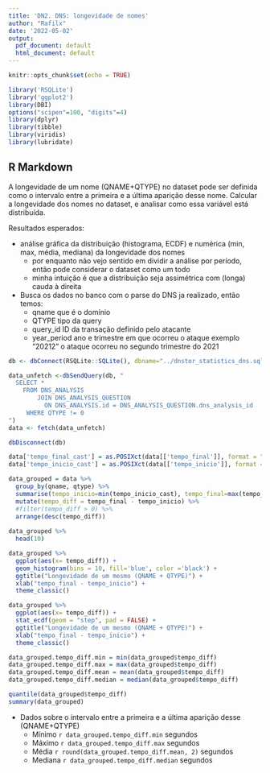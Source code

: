 ```yaml
---
title: 'DN2. DNS: longevidade de nomes'
author: "Rafilx"
date: '2022-05-02'
output:
  pdf_document: default
  html_document: default
---
```


```r
knitr::opts_chunk$set(echo = TRUE)
```

```r
library('RSQLite')
library('ggplot2')
library(DBI)
options("scipen"=100, "digits"=4)
library(dplyr)
library(tibble)
library(viridis)
library(lubridate)
```

## R Markdown
A longevidade de um nome (QNAME+QTYPE) no dataset pode ser definida como o intervalo entre a primeira e a última aparição desse nome. Calcular a longevidade dos nomes no dataset, e analisar como essa variável está distribuída.

Resultados esperados:

- análise gráfica da distribuição (histograma, ECDF) e numérica (min, max, média, mediana) da longevidade dos nomes
    * por enquanto não vejo sentido em dividir a análise por período, então pode considerar o dataset como um todo
    * minha intuição é que a distribuição seja assimétrica com (longa) cauda à direita

- Busca os dados no banco com o parse do DNS ja realizado, então temos:
  - qname que é o domínio 
  - QTYPE tipo da query
  - query_id ID da transação definido pelo atacante
  - year_period ano e trimestre em que ocorreu o ataque exemplo "20212" o ataque ocorreu no segundo trimestre do 2021
  
```r
db <- dbConnect(RSQLite::SQLite(), dbname="../dnstor_statistics_dns.sqlite")

data_unfetch <-dbSendQuery(db, "  
  SELECT *
    FROM DNS_ANALYSIS
		JOIN DNS_ANALYSIS_QUESTION
		  ON DNS_ANALYSIS.id = DNS_ANALYSIS_QUESTION.dns_analysis_id
	 WHERE QTYPE != 0
")
data <- fetch(data_unfetch)

dbDisconnect(db)
```

```r
data['tempo_final_cast'] = as.POSIXct(data[['tempo_final']], format = "%Y-%m-%d %H:%M:%S")
data['tempo_inicio_cast'] = as.POSIXct(data[['tempo_inicio']], format = "%Y-%m-%d %H:%M:%S")

data_grouped = data %>%
  group_by(qname, qtype) %>%
  summarise(tempo_inicio=min(tempo_inicio_cast), tempo_final=max(tempo_final_cast)) %>%
  mutate(tempo_diff = tempo_final - tempo_inicio) %>%
  #filter(tempo_diff > 0) %>%
  arrange(desc(tempo_diff))
  
data_grouped %>%
  head(10)
```

```r
data_grouped %>%
  ggplot(aes(x= tempo_diff)) +
  geom_histogram(bins = 10, fill='blue', color ='black') +
  ggtitle("Longevidade de um mesmo (QNAME + QTYPE)") + 
  xlab("tempo_final - tempo_inicio") + 
  theme_classic()
```

```r
data_grouped %>%
  ggplot(aes(x= tempo_diff)) +
  stat_ecdf(geom = "step", pad = FALSE) +
  ggtitle("Longevidade de um mesmo (QNAME + QTYPE)") + 
  xlab("tempo_final - tempo_inicio") + 
  theme_classic()
```

```r

data_grouped.tempo_diff.min = min(data_grouped$tempo_diff)
data_grouped.tempo_diff.max = max(data_grouped$tempo_diff)
data_grouped.tempo_diff.mean = mean(data_grouped$tempo_diff)
data_grouped.tempo_diff.median = median(data_grouped$tempo_diff)

quantile(data_grouped$tempo_diff)
summary(data_grouped)
```

- Dados sobre o intervalo entre a primeira e a última aparição desse (QNAME+QTYPE) 
  - Mínimo `r data_grouped.tempo_diff.min` segundos
  - Máximo `r data_grouped.tempo_diff.max` segundos
  - Média `r round(data_grouped.tempo_diff.mean, 2)` segundos
  - Mediana `r data_grouped.tempo_diff.median` segundos
